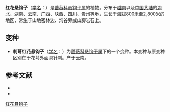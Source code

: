 {{Speciesbox
| name = 红花悬钩子
| status = 
| status_system = 
| image =
| genus = Rubus
| species = inopertus
| authority = (Diels) Focke
| subdivision_ranks =[[变种|变种]]
| subdivision =
* 红花悬钩子 ''R. i.'' var. ''inopertus''
* [[刺萼红花悬钩子|刺萼红花悬钩子]] ''R. i.'' var. ''echinocalyx''
}}

'''红花悬钩子'''（[[学名|学名]]：{{lang|la|''Rubus inopertus''}}）是[[蔷薇科|蔷薇科]][[悬钩子属|悬钩子属]]的植物。分布于[[越南|越南]]以及[[中国大陆|中国大陆]]的[[湖北|湖北]]、[[湖南|湖南]]、[[云南|云南]]、[[广西|广西]]、[[陕西|陕西]]、[[四川|四川]]、[[贵州|贵州]]等地，生长于海拔800米至2,800米的地区，常生于山地密林边、沟谷旁或山脚岩石上。

== 变种 ==
* '''刺萼红花悬钩子'''（[[学名|学名]]：{{lang|la|'''''Rubus inopertus'' var. ''echinocalyx'''''}}）为[[蔷薇科|蔷薇科]][[悬钩子属|悬钩子属]]下的一个变种。本变种与原变种区别在于花萼外面具针刺。产于云南。

== 参考文献 ==
<div class="references-small">
*{{FRPS}}
* {{cite web| url =http://www.bioinfo.cn/db05/KmzwSpecies.php?action=view&id=19446| title =红花悬钩子（原变种）| work =《中国高等植物数据库全库》| publisher =中国科学院微生物研究所| author =昆明植物研究所| accessdate =2009-02-25| archive-date =2016-03-05| archive-url =https://web.archive.org/web/20160305034248/http://www.bioinfo.cn/db05/KmzwSpecies.php?action=view&id=19446| dead-url =yes}}
</div>
{{Taxonbar|from=Q15230614}}

[[Category:悬钩子属|红花悬钩子]]


{{植物小作品}}